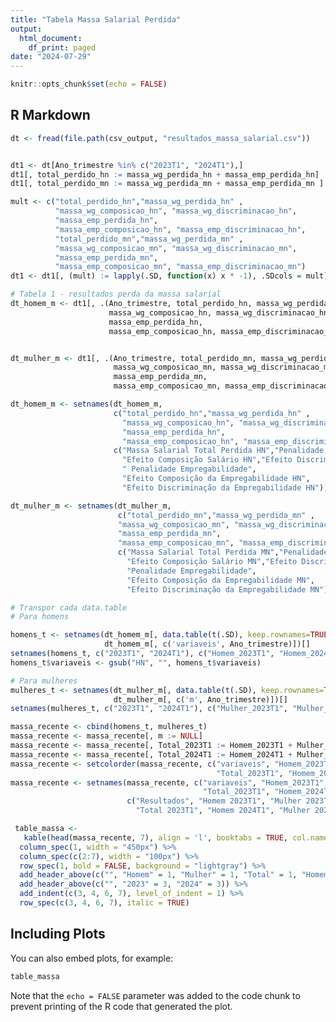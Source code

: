 ```yaml
---
title: "Tabela Massa Salarial Perdida"
output:
  html_document:
    df_print: paged
date: "2024-07-29"
---
```


```r
knitr::opts_chunk$set(echo = FALSE)
```

## R Markdown

```r
dt <- fread(file.path(csv_output, "resultados_massa_salarial.csv"))


dt1 <- dt[Ano_trimestre %in% c("2023T1", "2024T1"),]
dt1[, total_perdido_hn := massa_wg_perdida_hn + massa_emp_perdida_hn]
dt1[, total_perdido_mn := massa_wg_perdida_mn + massa_emp_perdida_mn ]

mult <- c("total_perdido_hn","massa_wg_perdida_hn" ,
          "massa_wg_composicao_hn", "massa_wg_discriminacao_hn", 
          "massa_emp_perdida_hn",
          "massa_emp_composicao_hn", "massa_emp_discriminacao_hn",
          "total_perdido_mn","massa_wg_perdida_mn" ,
          "massa_wg_composicao_mn", "massa_wg_discriminacao_mn", 
          "massa_emp_perdida_mn",
          "massa_emp_composicao_mn", "massa_emp_discriminacao_mn")
dt1 <- dt1[, (mult) := lapply(.SD, function(x) x * -1), .SDcols = mult]

# Tabela 1 - resultados perda da massa salarial
dt_homem_m <- dt1[, .(Ano_trimestre, total_perdido_hn, massa_wg_perdida_hn, 
                      massa_wg_composicao_hn, massa_wg_discriminacao_hn,
                      massa_emp_perdida_hn,
                      massa_emp_composicao_hn, massa_emp_discriminacao_hn)]


dt_mulher_m <- dt1[, .(Ano_trimestre, total_perdido_mn, massa_wg_perdida_mn, 
                       massa_wg_composicao_mn, massa_wg_discriminacao_mn,
                       massa_emp_perdida_mn,
                       massa_emp_composicao_mn, massa_emp_discriminacao_mn)]

dt_homem_m <- setnames(dt_homem_m, 
                       c("total_perdido_hn","massa_wg_perdida_hn" ,
                         "massa_wg_composicao_hn", "massa_wg_discriminacao_hn", 
                         "massa_emp_perdida_hn",
                         "massa_emp_composicao_hn", "massa_emp_discriminacao_hn"), 
                       c("Massa Salarial Total Perdida HN","Penalidade Salarial",
                         "Efeito Composição Salário HN","Efeito Discriminação Salário HN", 
                         " Penalidade Empregabilidade",
                         "Efeito Composição da Empregabilidade HN",
                         "Efeito Discriminação da Empregabilidade HN"))

dt_mulher_m <- setnames(dt_mulher_m,
                        c("total_perdido_mn","massa_wg_perdida_mn" ,
                        "massa_wg_composicao_mn", "massa_wg_discriminacao_mn", 
                        "massa_emp_perdida_mn",
                        "massa_emp_composicao_mn", "massa_emp_discriminacao_mn"), 
                        c("Massa Salarial Total Perdida MN","Penalidade Salarial",
                          "Efeito Composição Salário MN","Efeito Discriminação Salário MN", 
                          "Penalidade Empregabilidade",
                          "Efeito Composição da Empregabilidade MN",
                          "Efeito Discriminação da Empregabilidade MN"))

# Transpor cada data.table
# Para homens

homens_t <- setnames(dt_homem_m[, data.table(t(.SD), keep.rownames=TRUE), .SDcols=-"Ano_trimestre"], 
                     dt_homem_m[, c('variaveis', Ano_trimestre)])[]
setnames(homens_t, c("2023T1", "2024T1"), c("Homem_2023T1", "Homem_2024T1"))
homens_t$variaveis <- gsub("HN", "", homens_t$variaveis)

# Para mulheres
mulheres_t <- setnames(dt_mulher_m[, data.table(t(.SD), keep.rownames=TRUE), .SDcols=-"Ano_trimestre"], 
                       dt_mulher_m[, c('m', Ano_trimestre)])[]
setnames(mulheres_t, c("2023T1", "2024T1"), c("Mulher_2023T1", "Mulher_2024T1"))

massa_recente <- cbind(homens_t, mulheres_t)
massa_recente <- massa_recente[, m := NULL]
massa_recente <- massa_recente[, Total_2023T1 := Homem_2023T1 + Mulher_2023T1]
massa_recente <- massa_recente[, Total_2024T1 := Homem_2024T1 + Mulher_2024T1]
massa_recente <- setcolorder(massa_recente, c("variaveis", "Homem_2023T1", "Mulher_2023T1",
                                              "Total_2023T1", "Homem_2024T1", "Mulher_2024T1", "Total_2024T1"))
massa_recente <- setnames(massa_recente, c("variaveis", "Homem_2023T1", "Mulher_2023T1",
                                           "Total_2023T1", "Homem_2024T1", "Mulher_2024T1", "Total_2024T1"),
                          c("Resultados", "Homem 2023T1", "Mulher 2023T1",
                            "Total 2023T1", "Homem 2024T1", "Mulher 2024T1", "Total 2024T1"))
```

```r
 table_massa <-
   kable(head(massa_recente, 7), align = 'l', booktabs = TRUE, col.names = rep("", ncol(massa_recente))) %>% 
  column_spec(1, width = "450px") %>%  
  column_spec(c(2:7), width = "100px") %>% 
  row_spec(1, bold = FALSE, background = "lightgray") %>% 
  add_header_above(c("", "Homem" = 1, "Mulher" = 1, "Total" = 1, "Homem" = 1, "Mulher" = 1, "Total" = 1)) %>% 
  add_header_above(c("", "2023" = 3, "2024" = 3)) %>% 
  add_indent(c(3, 4, 6, 7), level_of_indent = 1) %>% 
  row_spec(c(3, 4, 6, 7), italic = TRUE)
```

## Including Plots

You can also embed plots, for example:

```r
table_massa
```
Note that the `echo = FALSE` parameter was added to the code chunk to prevent printing of the R code that generated the plot.

